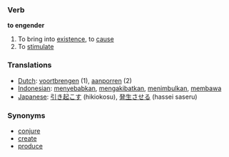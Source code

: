 === Verb ===

'''to engender'''

# To bring into [[existence]], to [[cause]]
# To [[stimulate]]


=== Translations ===
*[[Dutch]]: [[voortbrengen]] (1), [[aanporren]] (2)
*[[Indonesian]]: [[sebab|menyebabkan]], [[akibat|mengakibatkan]], [[timbul|menimbulkan]], [[bawa|membawa]]
*[[Japanese]]: [[引き起こす]] (hikiokosu), [[発生させる]] (hassei saseru)

=== Synonyms ===
*[[conjure]]
*[[create]]
*[[produce]]